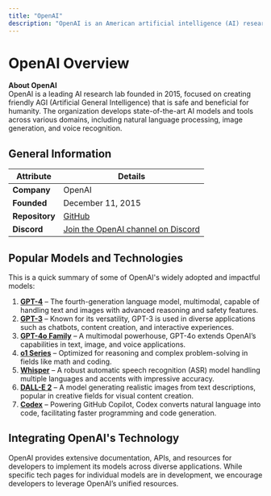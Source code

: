```yaml
---
title: "OpenAI"
description: "OpenAI is an American artificial intelligence (AI) research laboratory. OpenAI systems run on an Azure-based supercomputing platform from Microsoft."
---
```


# OpenAI Overview

**About OpenAI**  
OpenAI is a leading AI research lab founded in 2015, focused on creating friendly AGI (Artificial General Intelligence) that is safe and beneficial for humanity. The organization develops state-of-the-art AI models and tools across various domains, including natural language processing, image generation, and voice recognition.

## General Information

| Attribute     | Details                                       |
|---------------|-----------------------------------------------|
| **Company**   | OpenAI                                        |
| **Founded**   | December 11, 2015                             |
| **Repository**| [GitHub](https://github.com/openai/)          |
| **Discord**   | [Join the OpenAI channel on Discord](https://discord.com/invite/openai) |

## Popular Models and Technologies

This is a quick summary of some of OpenAI's widely adopted and impactful models:

1. **[GPT-4](https://openai.com/gpt-4/)** – The fourth-generation language model, multimodal, capable of handling text and images with advanced reasoning and safety features.
2. **[GPT-3](https://openai.com/gpt-3/)** – Known for its versatility, GPT-3 is used in diverse applications such as chatbots, content creation, and interactive experiences.
3. **[GPT-4o Family](https://openai.com/hello-gpt-4o/)** – A multimodal powerhouse, GPT-4o extends OpenAI’s capabilities in text, image, and voice applications.
4. **[o1 Series](https://openai.com/introducing-openai-o1-preview/)** – Optimized for reasoning and complex problem-solving in fields like math and coding.
5. **[Whisper](https://openai.com/whisper/)** – A robust automatic speech recognition (ASR) model handling multiple languages and accents with impressive accuracy.
6. **[DALL-E 2](https://openai.com/dall-e-2/)** – A model generating realistic images from text descriptions, popular in creative fields for visual content creation.
7. **[Codex](https://openai.com/openai-codex/)** – Powering GitHub Copilot, Codex converts natural language into code, facilitating faster programming and code generation.

## Integrating OpenAI's Technology

OpenAI provides extensive documentation, APIs, and resources for developers to implement its models across diverse applications. While specific tech pages for individual models are in development, we encourage developers to leverage OpenAI’s unified resources.
